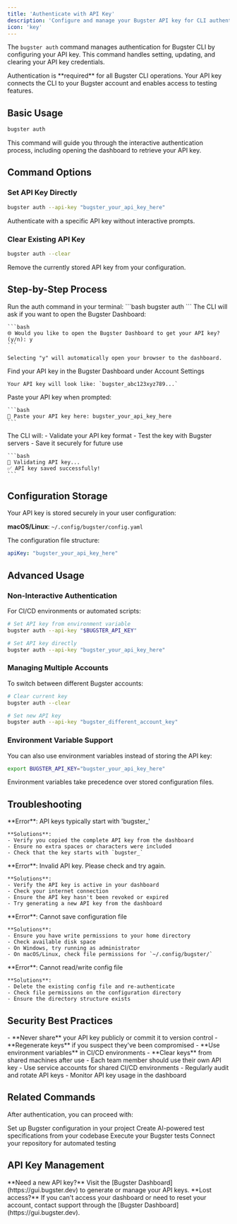 ```yaml
---
title: 'Authenticate with API Key'
description: 'Configure and manage your Bugster API key for CLI authentication'
icon: 'key'
---
```


The `bugster auth` command manages authentication for Bugster CLI by configuring your API key. This command handles setting, updating, and clearing your API key credentials.

<Note>
  Authentication is **required** for all Bugster CLI operations. Your API key connects the CLI to your Bugster account and enables access to testing features.
</Note>

## Basic Usage

```bash
bugster auth
```

This command will guide you through the interactive authentication process, including opening the dashboard to retrieve your API key.

## Command Options

### Set API Key Directly

```bash
bugster auth --api-key "bugster_your_api_key_here"
```

Authenticate with a specific API key without interactive prompts.

### Clear Existing API Key

```bash
bugster auth --clear
```

Remove the currently stored API key from your configuration.

## Step-by-Step Process

<Steps>
  <Step title="Start Authentication">
    Run the auth command in your terminal:
    ```bash
    bugster auth
    ```
  </Step>
  
  <Step title="Open Dashboard (Optional)">
    The CLI will ask if you want to open the Bugster Dashboard:
    
    ```bash
    🌐 Would you like to open the Bugster Dashboard to get your API key? (y/n): y
    ```
    
    Selecting "y" will automatically open your browser to the dashboard.
  </Step>
  
  <Step title="Retrieve API Key">
    <Card title="Get Your API Key" icon="key" href="https://gui.bugster.dev">
      Find your API key in the Bugster Dashboard under Account Settings
    </Card>
    
    Your API key will look like: `bugster_abc123xyz789...`
  </Step>
  
  <Step title="Enter API Key">
    Paste your API key when prompted:
    
    ```bash
    🔑 Paste your API key here: bugster_your_api_key_here
    ```
  </Step>
  
  <Step title="Validation & Storage">
    The CLI will:
    - Validate your API key format
    - Test the key with Bugster servers
    - Save it securely for future use
    
    ```bash
    🔄 Validating API key...
    ✅ API key saved successfully!
    ```
  </Step>
</Steps>

## Configuration Storage

Your API key is stored securely in your user configuration:

**macOS/Linux**: `~/.config/bugster/config.yaml`

The configuration file structure:
```yaml
apiKey: "bugster_your_api_key_here"
```

## Advanced Usage

### Non-Interactive Authentication

For CI/CD environments or automated scripts:

```bash
# Set API key from environment variable
bugster auth --api-key "$BUGSTER_API_KEY"

# Set API key directly
bugster auth --api-key "bugster_your_api_key_here"
```

### Managing Multiple Accounts

To switch between different Bugster accounts:

```bash
# Clear current key
bugster auth --clear

# Set new API key
bugster auth --api-key "bugster_different_account_key"
```

### Environment Variable Support

You can also use environment variables instead of storing the API key:

```bash
export BUGSTER_API_KEY="bugster_your_api_key_here"
```

<Note>
  Environment variables take precedence over stored configuration files.
</Note>

## Troubleshooting

<AccordionGroup>
  <Accordion title="Invalid API Key Format">
    **Error**: API keys typically start with 'bugster_'
    
    **Solutions**:
    - Verify you copied the complete API key from the dashboard
    - Ensure no extra spaces or characters were included
    - Check that the key starts with `bugster_`
  </Accordion>
  
  <Accordion title="API Key Validation Failed">
    **Error**: Invalid API key. Please check and try again.
    
    **Solutions**:
    - Verify the API key is active in your dashboard
    - Check your internet connection
    - Ensure the API key hasn't been revoked or expired
    - Try generating a new API key from the dashboard
  </Accordion>
  
  <Accordion title="Permission Denied">
    **Error**: Cannot save configuration file
    
    **Solutions**:
    - Ensure you have write permissions to your home directory
    - Check available disk space
    - On Windows, try running as administrator
    - On macOS/Linux, check file permissions for `~/.config/bugster/`
  </Accordion>
  
  <Accordion title="Configuration File Issues">
    **Error**: Cannot read/write config file
    
    **Solutions**:
    - Delete the existing config file and re-authenticate
    - Check file permissions on the configuration directory
    - Ensure the directory structure exists
  </Accordion>
</AccordionGroup>

## Security Best Practices

<AccordionGroup>
  <Accordion title="API Key Security" icon="shield">
    - **Never share** your API key publicly or commit it to version control
    - **Regenerate keys** if you suspect they've been compromised
    - **Use environment variables** in CI/CD environments
    - **Clear keys** from shared machines after use
  </Accordion>
  
  <Accordion title="Team Environments" icon="users">
    - Each team member should use their own API key
    - Use service accounts for shared CI/CD environments
    - Regularly audit and rotate API keys
    - Monitor API key usage in the dashboard
  </Accordion>
</AccordionGroup>

## Related Commands

After authentication, you can proceed with:

<CardGroup cols={2}>
  <Card title="Initialize Project" icon="fingerprint" href="/commands/init">
    Set up Bugster configuration in your project
  </Card>
  
  <Card title="Generate Tests" icon="wand-magic-sparkles" href="/commands/generate">
    Create AI-powered test specifications from your codebase
  </Card>
  
  <Card title="Run Tests" icon="play" href="/commands/run">
    Execute your Bugster tests
  </Card>
  
  <Card title="GitHub Integration" icon="github" href="/integrations/github">
    Connect your repository for automated testing
  </Card>
</CardGroup>

## API Key Management

<Info>
  **Need a new API key?** Visit the [Bugster Dashboard](https://gui.bugster.dev) to generate or manage your API keys.
</Info>

<Warning>
  **Lost access?** If you can't access your dashboard or need to reset your account, contact support through the [Bugster Dashboard](https://gui.bugster.dev).
</Warning>